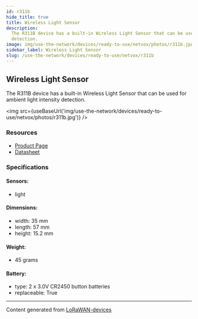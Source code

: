 ```yaml
---
id: r311b
hide_title: true
title: Wireless Light Sensor
description:
  The R311B device has a built-in Wireless Light Sensor that can be used for ambient light intensity
  detection.
image: img/use-the-network/devices/ready-to-use/netvox/photos/r311b.jpg
sidebar_label: Wireless Light Sensor
slug: /use-the-network/devices/ready-to-use/netvox/r311b
---
```



## Wireless Light Sensor

The R311B device has a built-in Wireless Light Sensor that can be used for ambient light intensity
detection.

<img src={useBaseUrl('img/use-the-network/devices/ready-to-use/netvox/photos/r311b.jpg')} />

### Resources

- [Product Page](http://www.netvox.com.tw/product.asp?pro=R311B)
- [Datasheet](http://www.netvox.com.tw/um/R311B/R311Bdatasheet.pdf)

### Specifications

#### Sensors:

- light

#### Dimensions:

- width: 35 mm
- length: 57 mm
- height: 15.2 mm

#### Weight:

- 45 grams

#### Battery:

- type: 2 x 3.0V CR2450 button batteries
- replaceable: True

---

Content generated from [LoRaWAN-devices](https://github.com/TheThingsNetwork/lorawan-devices)
